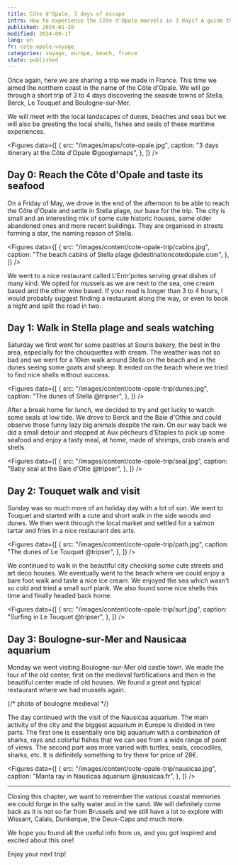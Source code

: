 ```yaml
---
title: Côte d'Opale, 3 days of escape
intro: How to experience the Côte d'Opale marvels in 3 days? A guide through Boulogne-sur-Mer, Nausicaa, Le Touquet and Stella.
published: 2024-01-20
modified: 2024-09-17
lang: en
fr: cote-opale-voyage
categories: voyage, europe, beach, france
state: published
---
```



Once again, here we are sharing a trip we made in France. This time we aimed the northern coast in the name of the Côte d'Opale. We will go through a short trip of 3 to 4 days discovering the seaside towns of Stella, Berck, Le Touquet and Boulogne-sur-Mer.

We will meet with the local landscapes of dunes, beaches and seas but we will also be greeting the local shells, fishes and seals of these maritime experiences.

<Figures
  data={[
    {
      src: "/images/maps/cote-opale.jpg",
      caption: "3 days itinerary at the Côte d'Opale ©googlemaps",
    },
  ]}
/>

## Day 0: Reach the Côte d'Opale and taste its seafood

On a Friday of May, we drove in the end of the afternoon to be able to reach the Côte d'Opale and settle in Stella plage, our base for the trip. The city is small and an interesting mix of some cute historic houses, some older abandoned ones and more recent buildings. They are organised in streets forming a star, the naming reason of Stella.

<Figures
  data={[
    {
      src: "/images/content/cote-opale-trip/cabins.jpg",
      caption: "The beach cabins of Stella plage @destinationcotedopale.com",
    },
  ]}
/>

We went to <MdxLink href="https://www.lentrpotes.fr/">a nice restaurant called L'Entr'potes serving great dishes of many kind</MdxLink>. We opted for mussels as we are next to the sea, one cream based and the other wine based. If your road is longer than 3 to 4 hours, I would probably suggest finding a restaurant along the way, or even to book a night and split the road in two.

## Day 1: Walk in Stella plage and seals watching

Saturday we first went for some pastries at Souris bakery, the best in the area, especially for the chouquettes with cream. The weather was not so bad and we went for <MdxLink href="https://www.komoot.com/fr-fr/smarttour/16592034">a 10km walk around Stella on the beach and in the dunes</MdxLink> seeing some goats and sheep. It ended on the beach where we tried to find nice shells without success.

<Figures
  data={[
    {
      src: "/images/content/cote-opale-trip/dunes.jpg",
      caption: "The dunes of Stella @tripser",
    },
  ]}
/>

After a break home for lunch, we decided to try and get lucky to watch some seals at low tide. We drove to Berck and the Baie d'Othie and could observe those funny lazy big animals despite the rain. On our way back we did a small detour and stopped at <MdxLink href="https://maps.app.goo.gl/mrsrAFYMJk2xFeAj7">Aux pêcheurs d'Etaples</MdxLink> to pick up some seafood and enjoy a tasty meal, at home, made of shrimps, crab crawls and shells.

<Figures
  data={[
    {
      src: "/images/content/cote-opale-trip/seal.jpg",
      caption: "Baby seal at the Baie d'Otie @tripser",
    },
  ]}
/>

## Day 2: Touquet walk and visit

Sunday was so much more of an holiday day with a lot of sun. We went to Touquet and started with <MdxLink href="https://www.letouquet.com/le-touquet-paris-plage/ambiances-quartiers/espaces-dunaires/">a cute and short walk in the side woods and dunes</MdxLink>. We then went through the local market and settled for a salmon tartar and fries in a nice <MdxLink href="https://le-restaurant-des-arts.fr/">restaurant des arts</MdxLink>.

<Figures
  data={[
    {
      src: "/images/content/cote-opale-trip/path.jpg",
      caption: "The dunes of Le Touquet @tripser",
    },
  ]}
/>

We continued to walk in the beautiful city checking some cute streets and art deco houses. We eventually went to the beach where we could enjoy a bare foot walk and taste a nice ice cream. We enjoyed the sea which wasn't so cold and tried a small surf plank. We also found some nice shells this time and finally headed back home.

<Figures
  data={[
    {
      src: "/images/content/cote-opale-trip/surf.jpg",
      caption: "Surfing in Le Touquet @tripser",
    },
  ]}
/>

## Day 3: Boulogne-sur-Mer and Nausicaa aquarium

Monday we went visiting Boulogne-sur-Mer old castle town. We made the tour of the old center, first on the medieval fortifications and then in the beautiful center made of old houses. We found <MdxLink href="https://www.le-swan.fr/">a great and typical restaurant</MdxLink> where we had mussels again.

{/* photo of boulogne medieval */}

The day continued with the visit of <MdxLink href="https://www.nausicaa.fr/en">the Nausicaa aquarium</MdxLink>. The main activity of the city and the biggest aquarium in Europe is divided in two parts. The first one is essentially one big aquarium with a combination of sharks, rays and colorful fishes that we can see from a wide range of point of views. The second part was more varied with turtles, seals, crocodiles, sharks, etc. It is definitely something to try there for price of 28€.

<Figures
  data={[
    {
      src: "/images/content/cote-opale-trip/nausicaa.jpg",
      caption: "Manta ray in Nausicaa aquarium @nausicaa.fr",
    },
  ]}
/>

<hr />

Closing this chapter, we want to remember the various coastal memories we could forge in the salty water and in the sand. We will definitely come back as it is not so far from Brussels and we still have a lot to explore with Wissant, Calais, Dunkerque, the Deux-Caps and much more.

We hope you found all the useful info from us, and you got inspired and excited about this one!

Enjoy your next trip!

